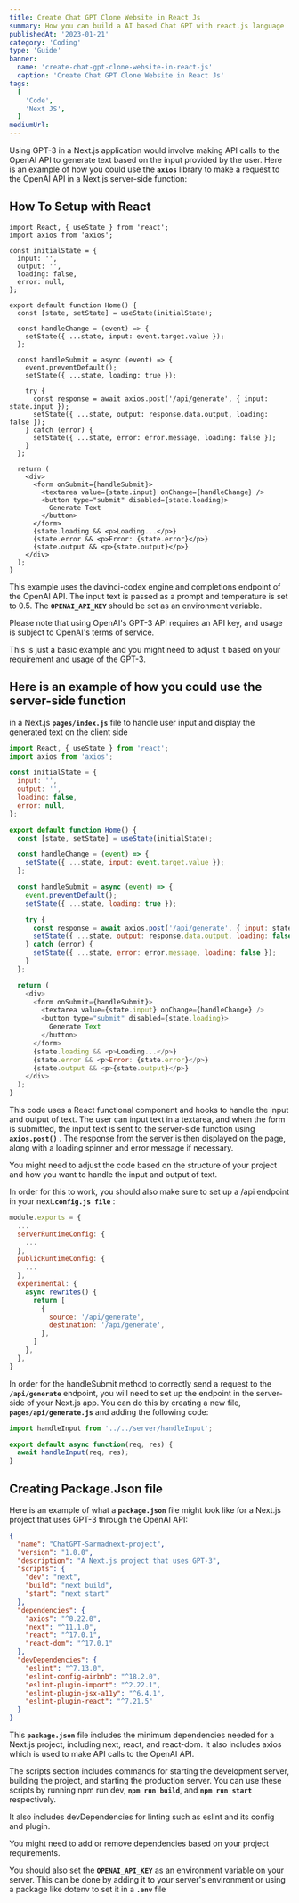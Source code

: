 ```yaml
---
title: Create Chat GPT Clone Website in React Js
summary: How you can build a AI based Chat GPT with react.js language
publishedAt: '2023-01-21'
category: 'Coding'
type: 'Guide'
banner:
  name: 'create-chat-gpt-clone-website-in-react-js'
  caption: 'Create Chat GPT Clone Website in React Js'
tags:
  [
    'Code',
    'Next JS',
  ]
mediumUrl: 
---
```


Using GPT-3 in a Next.js application would involve making API calls to the OpenAI API to generate text based on the input provided by the user. Here is an example of how you could use the **`axios`**  library to make a request to the OpenAI API in a Next.js server-side function:

## How To Setup with React

```tsx:server/api showLineNumbers
import React, { useState } from 'react';
import axios from 'axios';

const initialState = {
  input: '',
  output: '',
  loading: false,
  error: null,
};

export default function Home() {
  const [state, setState] = useState(initialState);

  const handleChange = (event) => {
    setState({ ...state, input: event.target.value });
  };

  const handleSubmit = async (event) => {
    event.preventDefault();
    setState({ ...state, loading: true });

    try {
      const response = await axios.post('/api/generate', { input: state.input });
      setState({ ...state, output: response.data.output, loading: false });
    } catch (error) {
      setState({ ...state, error: error.message, loading: false });
    }
  };

  return (
    <div>
      <form onSubmit={handleSubmit}>
        <textarea value={state.input} onChange={handleChange} />
        <button type="submit" disabled={state.loading}>
          Generate Text
        </button>
      </form>
      {state.loading && <p>Loading...</p>}
      {state.error && <p>Error: {state.error}</p>}
      {state.output && <p>{state.output}</p>}
    </div>
  );
}
```
This example uses the davinci-codex engine and completions endpoint of the OpenAI API. The input text is passed as a prompt and temperature is set to 0.5. The **`OPENAI_API_KEY`**  should be set as an environment variable.

Please note that using OpenAI's GPT-3 API requires an API key, and usage is subject to OpenAI's terms of service.

This is just a basic example and you might need to adjust it based on your requirement and usage of the GPT-3.

## Here is an example of how you could use the server-side function 

in a Next.js **`pages/index.js`** file to handle user input and display the generated text on the client side

```tsx:pages/index.js showLineNumbers
import React, { useState } from 'react';
import axios from 'axios';

const initialState = {
  input: '',
  output: '',
  loading: false,
  error: null,
};

export default function Home() {
  const [state, setState] = useState(initialState);

  const handleChange = (event) => {
    setState({ ...state, input: event.target.value });
  };

  const handleSubmit = async (event) => {
    event.preventDefault();
    setState({ ...state, loading: true });

    try {
      const response = await axios.post('/api/generate', { input: state.input });
      setState({ ...state, output: response.data.output, loading: false });
    } catch (error) {
      setState({ ...state, error: error.message, loading: false });
    }
  };

  return (
    <div>
      <form onSubmit={handleSubmit}>
        <textarea value={state.input} onChange={handleChange} />
        <button type="submit" disabled={state.loading}>
          Generate Text
        </button>
      </form>
      {state.loading && <p>Loading...</p>}
      {state.error && <p>Error: {state.error}</p>}
      {state.output && <p>{state.output}</p>}
    </div>
  );
}
```
This code uses a React functional component and hooks to handle the input and output of text. The user can input text in a textarea, and when the form is submitted, the input text is sent to the server-side function using **`axios.post()`** . The response from the server is then displayed on the page, along with a loading spinner and error message if necessary.

You might need to adjust the code based on the structure of your project and how you want to handle the input and output of text.

In order for this to work, you should also make sure to set up a /api endpoint in your next.**`config.js file`** :
```tsx:config.js file showLineNumbers
module.exports = {
  ...
  serverRuntimeConfig: {
    ...
  },
  publicRuntimeConfig: {
    ...
  },
  experimental: {
    async rewrites() {
      return [
        {
          source: '/api/generate',
          destination: '/api/generate',
        },
      ]
    },
  },
}
```
In order for the handleSubmit method to correctly send a request to the **`/api/generate`** endpoint, you will need to set up the endpoint in the server-side of your Next.js app. You can do this by creating a new file, **`pages/api/generate.js`** and adding the following code:

```tsx:pages/api/generate.js file showLineNumbers
import handleInput from '../../server/handleInput';

export default async function(req, res) {
  await handleInput(req, res);
}
```


## Creating Package.Json file
Here is an example of what a **`package.json`** file might look like for a Next.js project that uses GPT-3 through the OpenAI API:

```tsx:package.json file showLineNumbers
{
  "name": "ChatGPT-Sarmadnext-project",
  "version": "1.0.0",
  "description": "A Next.js project that uses GPT-3",
  "scripts": {
    "dev": "next",
    "build": "next build",
    "start": "next start"
  },
  "dependencies": {
    "axios": "^0.22.0",
    "next": "^11.1.0",
    "react": "^17.0.1",
    "react-dom": "^17.0.1"
  },
  "devDependencies": {
    "eslint": "^7.13.0",
    "eslint-config-airbnb": "^18.2.0",
    "eslint-plugin-import": "^2.22.1",
    "eslint-plugin-jsx-a11y": "^6.4.1",
    "eslint-plugin-react": "^7.21.5"
  }
}

```
This **`package.json`** file includes the minimum dependencies needed for a Next.js project, including next, react, and react-dom. It also includes axios which is used to make API calls to the OpenAI API.

The scripts section includes commands for starting the development server, building the project, and starting the production server. You can use these scripts by running npm run dev, **`npm run build`**, and **`npm run start`** respectively.

It also includes devDependencies for linting such as eslint and its config and plugin.

You might need to add or remove dependencies based on your project requirements.

You should also set the **`OPENAI_API_KEY`** as an environment variable on your server. This can be done by adding it to your server's environment or using a package like dotenv to set it in a **`.env`** file